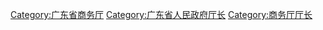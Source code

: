 [[Category:广东省商务厅|Category:广东省商务厅]]
[[Category:广东省人民政府厅长|Category:广东省人民政府厅长]]
[[Category:商务厅厅长|Category:商务厅厅长]]
